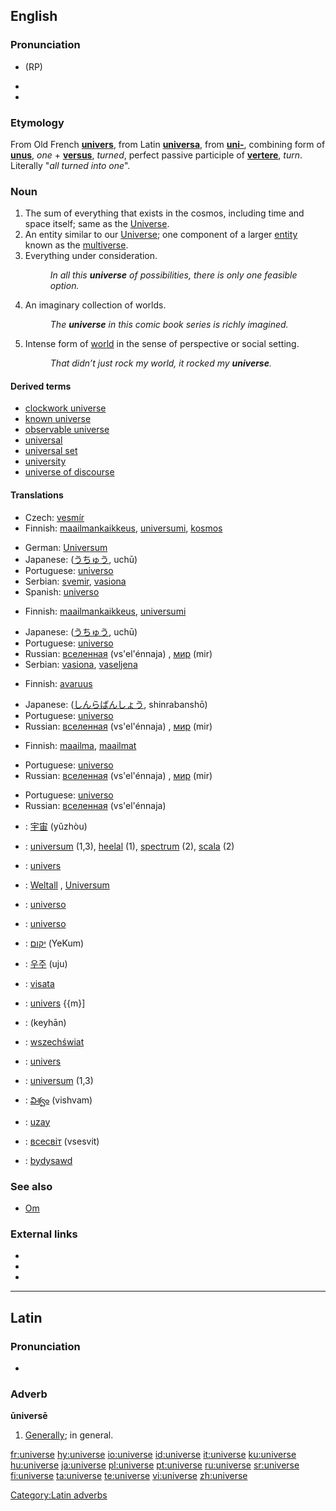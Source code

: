 {{see|Universe}}

==English==

===Pronunciation===
*{{IPA|/ˈjuːnɪˌvɜːs/}} (RP)
*{{IPA|/ˈjunəˌvɝs/ ([[w:General American|GA]])}}
*{{audio|en-us-universe.ogg|Audio (US)}}

===Etymology===
From Old French '''[[univers]]''', from Latin '''[[universa]]''', from '''[[uni-]]''', combining form of '''[[unus]]''', ''one'' + '''[[versus]]''', ''turned'', perfect passive participle of '''[[vertere]]''', ''turn''.
Literally "''all turned into one''".
===Noun===
{{en-noun}}

# The sum of everything that exists in the cosmos, including time and space itself; same as the [[Universe]].
# An entity similar to our [[Universe]]; one component of a larger [[entity]] known as the [[multiverse]].
# Everything under consideration.
#: ''In all this '''universe''' of possibilities, there is only one feasible option.''
# An imaginary collection of worlds.
#: ''The '''universe''' in this comic book series is richly imagined.''
# Intense form of [[world]] in the sense of perspective or social setting.
#: ''That didn’t just rock my world, it rocked my '''universe'''.''

====Derived terms====
*[[clockwork universe]]
*[[known universe]]
*[[observable universe]]
*[[universal]]
*[[universal set]]
*[[university]]
*[[universe of discourse]]

====Translations====
{{trans-top|The Universe}}
*Czech: [[vesmír]] {{m}}
*Finnish: [[maailmankaikkeus]], [[universumi]], [[kosmos]]
{{trans-mid}}
*German: [[Universum]] {{n}}
*Japanese: {{JAchar|[[宇宙]]}} ([[うちゅう]], uchū)
*Portuguese: [[universo#Portuguese|universo]] {{m}}
*Serbian: [[svemir]], [[vasiona]]
*Spanish: [[universo]] {{m}}
{{trans-bottom}}

{{trans-top|An entity similar to our Universe}}
*Finnish: [[maailmankaikkeus]], [[universumi]]
{{trans-mid}}
*Japanese: {{JAchar|[[宇宙]]}} ([[うちゅう]], uchū)
*Portuguese: [[universo#Portuguese|universo]] {{m}}
*Russian: [[вселенная]] (vs'el'énnaja) {{f}}, [[мир]] (mir) {{m}}
*Serbian: [[vasiona]], [[vaseljena]]
{{trans-bottom}}

{{trans-top|Everything under consideration}}
*Finnish: [[avaruus]]
{{trans-mid}}
*Japanese: {{JAchar|[[森羅万象]]}} ([[しんらばんしょう]], shinrabanshō)
*Portuguese: [[universo#Portuguese|universo]] {{m}}
*Russian: [[вселенная]] (vs'el'énnaja) {{f}}, [[мир]] (mir) {{m}}
{{trans-bottom}}

{{trans-top|An imaginary collection of worlds}}
*Finnish: [[maailma]], [[maailma|maailmat]]
{{trans-mid}}
*Portuguese: [[universo#Portuguese|universo]] {{m}}
*Russian: [[вселенная]] (vs'el'énnaja) {{f}}, [[мир]] (mir) {{m}}
{{trans-bottom}}

{{trans-top|Intense form of world in the sense of perspective or social setting}}
{{trans-mid}}
*Portuguese: [[universo#Portuguese|universo]] {{m}}
*Russian: [[вселенная]] (vs'el'énnaja) {{f}}
{{trans-bottom}}

{{checktrans-top}}
*{{ttbc|Chinese}}: [[宇宙]] (yǔzhòu)
*{{ttbc|Dutch}}: [[universum]] {{n}} (1,3), [[heelal]] {{n}} (1), [[spectrum]] {{n}} (2), [[scala]] {{n}} (2)
*{{ttbc|French}}: [[univers]] {{m}}
*{{ttbc|German}}: [[Weltall]] {{n}}, [[Universum]] {{n}}
*{{ttbc|Interlingua}}: [[universo#Interlingua|universo]]
*{{ttbc|Italian}}: [[universo#Italian|universo]] {{m}}
*{{ttbc|Hebrew}}: [[יקום]] (YeKum)
{{checktrans-mid}}
*{{ttbc|Korean}}: [[우주]] (uju)
*{{ttbc|Lithuanian}}: [[visata]] {{f}}
*{{ttbc|Maltese}}: [[univers]] {{m}]
*{{ttbc|Persian}}: {{FAchar|[[کیهان]]}} (keyhān)
*{{ttbc|Polish}}: [[wszechświat]] {{m}}
*{{ttbc|Romanian}}: [[univers]] {{n}}
*{{ttbc|Swedish}}: [[universum]] {{n}} (1,3)
*{{ttbc|Telugu}}: [[విశ్వం]] (vishvam)
*{{ttbc|Turkish}}: [[uzay]]
*{{ttbc|Ukrainian}}: [[всесвіт]] (vsesvit) {{m}}
*{{ttbc|Welsh}}: [[bydysawd]]
{{checktrans-bottom}}

===See also===
*[[Om]]

===External links===
{{sister|disambig}}
* {{pedia|universe}}
* {{pedia|universe (economics)}}
* {{pedia|universe (mathematics)}}

----

==Latin==
[[Category:Latin adverbs]]
===Pronunciation===
*{{IPA|/uː.nɪˈwɛːr.seː/}}

===Adverb===
'''ūniversē'''

# [[generally|Generally]]; in general.

[[fr:universe]]
[[hy:universe]]
[[io:universe]]
[[id:universe]]
[[it:universe]]
[[ku:universe]]
[[hu:universe]]
[[ja:universe]]
[[pl:universe]]
[[pt:universe]]
[[ru:universe]]
[[sr:universe]]
[[fi:universe]]
[[ta:universe]]
[[te:universe]]
[[vi:universe]]
[[zh:universe]]